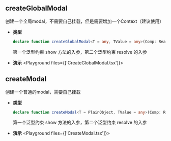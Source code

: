 
## createGlobalModal

创建一个全局modal，不需要自己挂载，但是需要增加一个Context（建议使用）

- **类型**
  ```ts
  declare function createGlobalModal<T = any, TValue = any>(Comp: React.ComponentType): CreateModalType<T, TValue>;
  ```
  第一个泛型约束 show 方法的入参，第二个泛型约束 resolve 的入参

- **演示**
  <Playground files={['CreateGlobalModal.tsx']}>
    <CreateGlobalModal />
  </Playground>

## createModal

创建一个普通的modal，需要自己挂载

- **类型**
  ```ts
  declare function createModal<T = PlainObject, TValue = any>(Comp: React.ComponentType): CreateModalType<T, TValue>;
    ```
  第一个泛型约束 show 方法的入参，第二个泛型约束 resolve 的入参

- **演示**
  <Playground files={['CreateModal.tsx']}>
    <CreateModal />
  </Playground>
